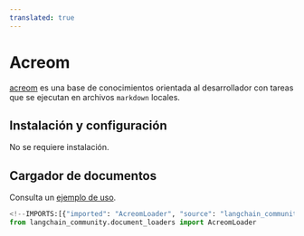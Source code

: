 ```yaml
---
translated: true
---
```


# Acreom

[acreom](https://acreom.com) es una base de conocimientos orientada al desarrollador con tareas que se ejecutan en archivos `markdown` locales.

## Instalación y configuración

No se requiere instalación.

## Cargador de documentos

Consulta un [ejemplo de uso](/docs/integrations/document_loaders/acreom).

```python
<!--IMPORTS:[{"imported": "AcreomLoader", "source": "langchain_community.document_loaders", "docs": "https://api.python.langchain.com/en/latest/document_loaders/langchain_community.document_loaders.acreom.AcreomLoader.html", "title": "Acreom"}]-->
from langchain_community.document_loaders import AcreomLoader
```
